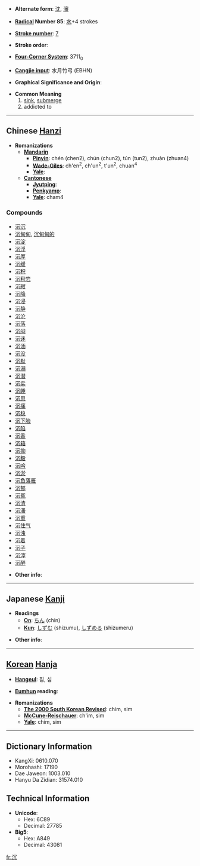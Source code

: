 * '''Alternate form''': [[沈]], [[瀋]]

* '''[[Wiktionary:Chinese radical index| Radical]] Number 85''': [[Wiktionary:Chinese radical index 水|水]]+4 strokes

* '''[[Wiktionary:Chinese total strokes index|Stroke number]]''': [[Wiktionary:Chinese total strokes index 7|7]]

* '''Stroke order''': 

* '''[[Wiktionary:Chinese four corner index|Four-Corner System]]''': 3711<sub>0</sub>

* '''[[Wiktionary:Chinese Cangjie index|Cangjie input]]''': 水月竹弓 (EBHN)

* '''Graphical Significance and Origin''': 

* '''Common Meaning'''
*# [[sink]], [[submerge]]
*# addicted to


----

== Chinese [[Hanzi]] ==

* '''Romanizations'''
** '''[[Mandarin]]'''
*** '''[[Pinyin]]''': chén (chen2), chún (chun2), tún (tun2), zhuàn (zhuan4)
*** '''[[Wade-Giles]]''': ch'en<sup>2</sup>, ch'un<sup>2</sup>, t'un<sup>2</sup>, chuan<sup>4</sup>
*** '''[[Yale]]''': 
** '''[[Cantonese]]'''
*** '''[[Jyutping]]''':
*** '''[[Penkyamp]]''': 
*** '''[[Yale]]''': cham4

===Compounds===
*[[沉沉]]
*[[沉甸甸]], [[沉甸甸的]]
*[[沉淀]]
*[[沉浮]]
*[[沉厚]]
*[[沉缓]]
*[[沉积]]
*[[沉积岩]]
*[[沉寂]]
*[[沉降]]
*[[沉浸]]
*[[沉静]]
*[[沉沦]]
*[[沉落]]
*[[沉闷]]
*[[沉迷]]
*[[沉湎]]
*[[沉没]]
*[[沉默]]
*[[沉溺]]
*[[沉潜]]
*[[沉实]]
*[[沉睡]]
*[[沉思]]
*[[沉痛]]
*[[沉稳]]
*[[沉下脸]]
*[[沉陷]]
*[[沉香]]
*[[沉箱]]
*[[沉抑]]
*[[沉毅]]
*[[沉吟]]
*[[沉淤]]
*[[沉鱼落雁]]
*[[沉郁]]
*[[沉冤]]
*[[沉渣]]
*[[沉滞]]
*[[沉重]]
*[[沉住气]]
*[[沉浊]]
*[[沉着]]
*[[沉子]]
*[[沉滓]]
*[[沉醉]]

* '''Other info''': 

----

== Japanese [[Kanji]] ==

* '''Readings'''
** '''[[On]]''': [[ちん]] (chin)
** '''[[Kun]]''': [[しずむ]] (shizumu), [[しずめる]] (shizumeru)

* '''Other info''':  

----

== [[Korean]] [[Hanja]] ==

* '''[[Hangeul]]''': 침, 심

* '''[[Eumhun]] reading''': 

* '''Romanizations'''
** '''[[The 2000 South Korean Revised Romanization|The 2000 South Korean Revised]]''': chim, sim
** '''[[McCune-Reischauer]]''': ch'im, sim
** '''[[Yale]]''': chim, sim

----

== Dictionary Information ==

* KangXi: 0610.070
* Morohashi: 17190
* Dae Jaweon: 1003.010
* Hanyu Da Zidian: 31574.010

== Technical Information ==

* '''Unicode''':
** Hex: 6C89
** Decimal: 27785
* '''Big5''':
** Hex: A849
** Decimal: 43081

[[fr:沉]]